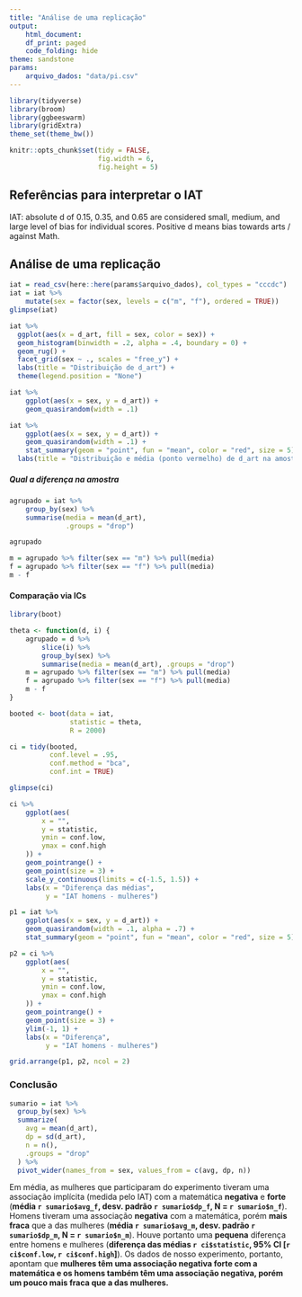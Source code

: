 ```yaml
---
title: "Análise de uma replicação"
output:
    html_document:
    df_print: paged
    code_folding: hide
theme: sandstone
params: 
    arquivo_dados: "data/pi.csv"
---
```


```r
library(tidyverse)
library(broom)
library(ggbeeswarm)
library(gridExtra)
theme_set(theme_bw())

knitr::opts_chunk$set(tidy = FALSE,
                      fig.width = 6,
                      fig.height = 5)

```

## Referências para interpretar o IAT

IAT: absolute d of 0.15, 0.35, and 0.65 are considered small, medium, and large level of bias for individual scores. Positive d means bias towards arts / against Math.

## Análise de uma replicação

```r
iat = read_csv(here::here(params$arquivo_dados), col_types = "cccdc")
iat = iat %>% 
    mutate(sex = factor(sex, levels = c("m", "f"), ordered = TRUE))
glimpse(iat)
```

```r
iat %>%
  ggplot(aes(x = d_art, fill = sex, color = sex)) +
  geom_histogram(binwidth = .2, alpha = .4, boundary = 0) +
  geom_rug() +
  facet_grid(sex ~ ., scales = "free_y") +
  labs(title = "Distribuição de d_art") + 
  theme(legend.position = "None")
```


```r
iat %>% 
    ggplot(aes(x = sex, y = d_art)) + 
    geom_quasirandom(width = .1)
```



```r
iat %>% 
    ggplot(aes(x = sex, y = d_art)) + 
    geom_quasirandom(width = .1) + 
    stat_summary(geom = "point", fun = "mean", color = "red", size = 5) + 
  labs(title = "Distribuição e média (ponto vermelho) de d_art na amostra")
```

##### Qual a diferença na amostra

```r
agrupado = iat %>% 
    group_by(sex) %>% 
    summarise(media = mean(d_art), 
              .groups = "drop")

agrupado
```


```r
m = agrupado %>% filter(sex == "m") %>% pull(media)
f = agrupado %>% filter(sex == "f") %>% pull(media)
m - f
```

#### Comparação via ICs

```r
library(boot)

theta <- function(d, i) {
    agrupado = d %>% 
        slice(i) %>% 
        group_by(sex) %>% 
        summarise(media = mean(d_art), .groups = "drop")
    m = agrupado %>% filter(sex == "m") %>% pull(media)
    f = agrupado %>% filter(sex == "f") %>% pull(media)
    m - f
}

booted <- boot(data = iat, 
               statistic = theta, 
               R = 2000)

ci = tidy(booted, 
          conf.level = .95,
          conf.method = "bca",
          conf.int = TRUE)

glimpse(ci)
```

```r
ci %>%
    ggplot(aes(
        x = "",
        y = statistic,
        ymin = conf.low,
        ymax = conf.high
    )) +
    geom_pointrange() +
    geom_point(size = 3) + 
    scale_y_continuous(limits = c(-1.5, 1.5)) + 
    labs(x = "Diferença das médias", 
         y = "IAT homens - mulheres")
```

```r
p1 = iat %>% 
    ggplot(aes(x = sex, y = d_art)) +
    geom_quasirandom(width = .1, alpha = .7) + 
    stat_summary(geom = "point", fun = "mean", color = "red", size = 5)

p2 = ci %>%
    ggplot(aes(
        x = "",
        y = statistic,
        ymin = conf.low,
        ymax = conf.high
    )) +
    geom_pointrange() +
    geom_point(size = 3) + 
    ylim(-1, 1) + 
    labs(x = "Diferença", 
         y = "IAT homens - mulheres")

grid.arrange(p1, p2, ncol = 2)

```

### Conclusão
```r
sumario = iat %>%
  group_by(sex) %>%
  summarize(
    avg = mean(d_art),
    dp = sd(d_art),
    n = n(),
    .groups = "drop"
  ) %>%
  pivot_wider(names_from = sex, values_from = c(avg, dp, n))
```

Em média, as mulheres que participaram do experimento tiveram uma associação implícita (medida pelo IAT) com a matemática **negativa** e **forte** (**média `r sumario$avg_f`, desv. padrão `r sumario$dp_f`, N = `r sumario$n_f`**). Homens tiveram uma associação **negativa** com a matemática, porém **mais fraca** que a das mulheres (**média `r sumario$avg_m`, desv. padrão `r sumario$dp_m`, N = `r sumario$n_m`**). Houve portanto uma **pequena** diferença entre homens e mulheres (**diferença das médias `r ci$statistic`, 95% CI [`r ci$conf.low`, `r ci$conf.high`]**). Os dados de nosso experimento, portanto, apontam que **mulheres têm uma associação negativa forte com a matemática e os homens também têm uma associação negativa, porém um pouco mais fraca que a das mulheres.**